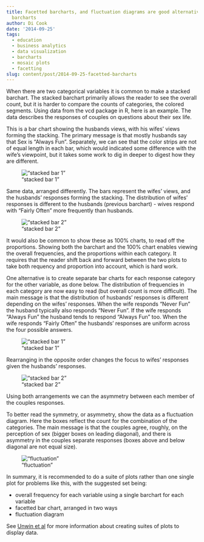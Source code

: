```yaml
---
title: Facetted barcharts, and fluctuation diagrams are good alternatives to stacked
  barcharts
author: Di Cook
date: '2014-09-25'
tags:
  - education
  - business analytics
  - data visualization
  - barcharts
  - mosaic plots
  - facetting
slug: content/post/2014-09-25-facetted-barcharts
---
```


When there are two categorical variables it is common to make a stacked barchart. The stacked barchart primarily allows the reader to see the overall count, but it is harder to compare the counts of categories, the colored segments. Using data from the vcd package in R, here is an example. The data describes the responses of couples on questions about their sex life.

This is a bar chart showing the husbands views, with his wifes' views forming the stacking. The primary message is that mostly husbands say that Sex is "Always Fun".  Separately, we can see that the color strips are not of equal length in each bar, which would indicated some difference with the wife's viewpoint, but it takes some work to dig in deeper to digest how they are different.

!["stacked bar 1"](stackedbar-husband.jpg)

Same data, arranged differently. The bars represent the wifes' views, and the husbands' responses forming the stacking. The distribution of wifes' responses is different to the husbands (previous barchart) - wives respond with "Fairly Often" more frequently than husbands.

!["stacked bar 2"](stackedbar-wife.jpg)

It would also be common to show these as 100% charts, to read off the proportions. Showing both the barchart and the 100% chart enables viewing the overall frequencies, and the proportions within each category. It requires that the reader shift back and forward between the two plots to take both requency and proportion into account, which is hard work. 

One alternative is to create separate bar charts for each response category for the other variable, as done below. The distribution of frequencies in each category are now easy to read (but overall count is more difficult). The main message is that the distribution of husbands' responses is different depending on the wifes' responses. When the wife responds "Never Fun" the husband typically also responds "Never Fun". If the wife responds "Always Fun" the husband tends to respond "Always Fun" too. When the wife responds "Fairly Often" the husbands' responses are uniform across the four possible answers.

!["stacked bar 1"](facettedbar-husband.jpg)

Rearranging in the opposite order changes the focus to wifes' responses given the husbands' responses. 

!["stacked bar 2"](facettedbar-wife.jpg)

Using both arrangements we can the asymmetry between each member of the couples responses. 

To better read the symmetry, or asymmetry, show the data as a fluctuation diagram. Here the boxes reflect the count for the combination of the categories. The main message is that the couples agree, roughly, on the perception of sex (bigger boxes on leading diagonal), and there is asymmetry in the couples separate responses (boxes above and below diagonal are not equal size). 

!["fluctuation"](fluctuation2.jpg)

In summary, it is recommended to do a suite of plots rather than one single plot for problems like this, with the suggested set being:

- overall frequency for each variable using a single barchart for each variable
- facetted bar chart, arranged in two ways
- fluctuation diagram 

See [Unwin et al](http://journal.r-project.org/archive/2013-1/hofmann-unwin-cook.pdf) for more information about creating suites of plots to display data.
